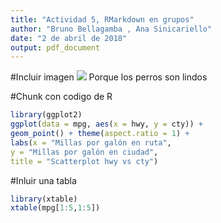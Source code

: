 ```yaml
---
title: "Actividad 5, RMarkdown en grupos"
author: "Bruno Bellagamba , Ana Sinicariello"
date: "2 de abril de 2018"
output: pdf_document
---
```


#Incluir imagen
![](perro.jpg)
Porque los perros son lindos

#Chunk con codigo de R
```r
library(ggplot2)
ggplot(data = mpg, aes(x = hwy, y = cty)) +
geom_point() + theme(aspect.ratio = 1) +
labs(x = "Millas por galón en ruta",
y = "Millas por galón en ciudad",
title = "Scatterplot hwy vs cty")

```

#Inluir una tabla
```r
library(xtable)
xtable(mpg[1:5,1:5])

```

